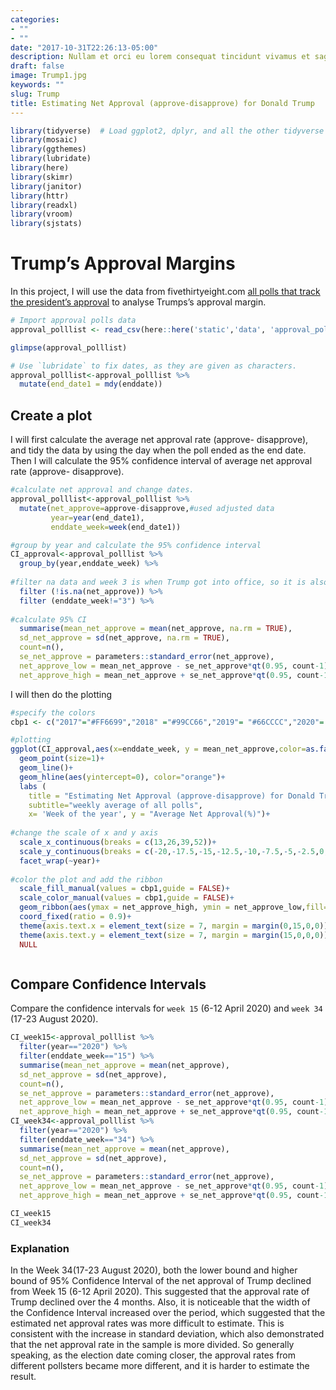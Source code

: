 ```yaml
---
categories:
- ""
- ""
date: "2017-10-31T22:26:13-05:00"
description: Nullam et orci eu lorem consequat tincidunt vivamus et sagittis magna sed nunc rhoncus condimentum sem. In efficitur ligula tate urna. Maecenas massa sed magna lacinia magna pellentesque lorem ipsum dolor. Nullam et orci eu lorem consequat tincidunt. Vivamus et sagittis tempus.
draft: false
image: Trump1.jpg
keywords: ""
slug: Trump
title: Estimating Net Approval (approve-disapprove) for Donald Trump
---
```




```r
library(tidyverse)  # Load ggplot2, dplyr, and all the other tidyverse packages
library(mosaic)
library(ggthemes)
library(lubridate)
library(here)
library(skimr)
library(janitor)
library(httr)
library(readxl)
library(vroom)
library(sjstats)
```




# Trump's Approval Margins
In this project, I will use the data from fivethirtyeight.com [all polls that track the president's approval ](https://projects.fivethirtyeight.com/trump-approval-ratings) to analyse Trumps's approval margin.

```r
# Import approval polls data
approval_polllist <- read_csv(here::here('static','data', 'approval_polllist.csv'))

glimpse(approval_polllist)

# Use `lubridate` to fix dates, as they are given as characters.
approval_polllist<-approval_polllist %>% 
  mutate(end_date1 = mdy(enddate))

```

## Create a plot



I will first calculate the average net approval rate (approve- disapprove), and tidy the data by using the day when the poll ended as the end date. Then I will calculate the 95% confidence interval of average net approval rate (approve- disapprove).


```r

#calculate net approval and change dates.
approval_polllist<-approval_polllist %>% 
  mutate(net_approve=approve-disapprove,#used adjusted data
         year=year(end_date1),
         enddate_week=week(end_date1))

#group by year and calculate the 95% confidence interval
CI_approval<-approval_polllist %>%
  group_by(year,enddate_week) %>%
  
#filter na data and week 3 is when Trump got into office, so it is also filtered
  filter (!is.na(net_approve)) %>% 
  filter (enddate_week!="3") %>% 
  
#calculate 95% CI
  summarise(mean_net_approve = mean(net_approve, na.rm = TRUE),
  sd_net_approve = sd(net_approve, na.rm = TRUE),
  count=n(),
  se_net_approve = parameters::standard_error(net_approve),
  net_approve_low = mean_net_approve - se_net_approve*qt(0.95, count-1),
  net_approve_high = mean_net_approve + se_net_approve*qt(0.95, count-1))

```



I will then do the plotting
```r

#specify the colors
cbp1 <- c("2017"="#FF6699","2018" ="#99CC66","2019"= "#66CCCC","2020"= "violet")

#plotting
ggplot(CI_approval,aes(x=enddate_week, y = mean_net_approve,color=as.factor(year)))+
  geom_point(size=1)+
  geom_line()+
  geom_hline(aes(yintercept=0), color="orange")+
  labs (
    title = "Estimating Net Approval (approve-disapprove) for Donald Trump",
    subtitle="weekly average of all polls",
    x= 'Week of the year', y = "Average Net Approval(%)")+
  
#change the scale of x and y axis
  scale_x_continuous(breaks = c(13,26,39,52))+
  scale_y_continuous(breaks = c(-20,-17.5,-15,-12.5,-10,-7.5,-5,-2.5,0,2.5,5,7.5))+
  facet_wrap(~year)+
  
#color the plot and add the ribbon
  scale_fill_manual(values = cbp1,guide = FALSE)+
  scale_color_manual(values = cbp1,guide = FALSE)+
  geom_ribbon(aes(ymax = net_approve_high, ymin = net_approve_low,fill=factor(year)),alpha=0.3)+
  coord_fixed(ratio = 0.9)+
  theme(axis.text.x = element_text(size = 7, margin = margin(0,15,0,0)))+
  theme(axis.text.y = element_text(size = 7, margin = margin(15,0,0,0)))+
  NULL



```


## Compare Confidence Intervals

Compare the confidence intervals for `week 15` (6-12 April 2020) and `week 34` (17-23 August 2020). 
```r
CI_week15<-approval_polllist %>%
  filter(year=="2020") %>%
  filter(enddate_week=="15") %>%
  summarise(mean_net_approve = mean(net_approve),
  sd_net_approve = sd(net_approve),
  count=n(),
  se_net_approve = parameters::standard_error(net_approve),
  net_approve_low = mean_net_approve - se_net_approve*qt(0.95, count-1),
  net_approve_high = mean_net_approve + se_net_approve*qt(0.95, count-1))
CI_week34<-approval_polllist %>%
  filter(year=="2020") %>%
  filter(enddate_week=="34") %>%
  summarise(mean_net_approve = mean(net_approve),
  sd_net_approve = sd(net_approve),
  count=n(),
  se_net_approve = parameters::standard_error(net_approve),
  net_approve_low = mean_net_approve - se_net_approve*qt(0.95, count-1),
  net_approve_high = mean_net_approve + se_net_approve*qt(0.95, count-1))

CI_week15
CI_week34
```




### Explanation

In the Week 34(17-23 August 2020), both the lower bound and higher bound of 95% Confidence Interval of the net approval of Trump declined from Week 15 (6-12 April 2020). This suggested that the approval rate of Trump declined over the 4 months. Also, it is noticeable that the width of the Confidence Interval increased over the period, which suggested that the estimated net approval rates was more difficult to estimate. This is consistent with the increase in standard deviation, which also demonstrated that the net approval rate in the sample is more divided. So generally speaking, as the election date coming closer, the approval rates from different pollsters became more different, and it is harder to estimate the result.


